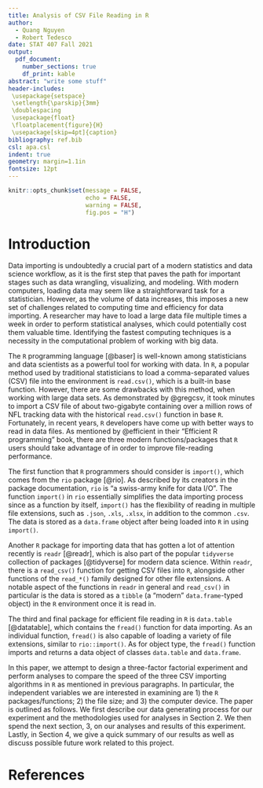 ```yaml
---
title: Analysis of CSV File Reading in R
author:
  - Quang Nguyen
  - Robert Tedesco
date: STAT 407 Fall 2021
output: 
  pdf_document: 
    number_sections: true
    df_print: kable
abstract: "write some stuff"
header-includes:
 \usepackage{setspace}
 \setlength{\parskip}{3mm}
 \doublespacing
 \usepackage{float}
 \floatplacement{figure}{H}
 \usepackage[skip=4pt]{caption}
bibliography: ref.bib
csl: apa.csl
indent: true
geometry: margin=1.1in
fontsize: 12pt
---
```


```r
knitr::opts_chunk$set(message = FALSE,
                      echo = FALSE,
                      warning = FALSE,
                      fig.pos = "H")
```

\newpage

# Introduction

Data importing is undoubtedly a crucial part of a modern statistics and data science workflow, as it is the first step that paves the path for important stages such as data wrangling, visualizing, and modeling. With modern computers, loading data may seem like a straightforward task for a statistician. However, as the volume of data increases, this imposes a new set of challenges related to computing time and efficiency for data importing. A researcher may have to load a large data file multiple times a week in order to perform statistical analyses, which could potentially cost them valuable time. Identifying the fastest computing techniques is a necessity in the computational problem of working with big data.

The `R` programming language [@baser] is well-known among statisticians and data scientists as a powerful tool for working with data. In `R`, a popular method used by traditional statisticians to load a comma-separated values (CSV) file into the environment is `read.csv()`, which is a built-in base function. However, there are some drawbacks with this method, when working with large data sets. As demonstrated by @gregcsv, it took minutes to import a CSV file of about two-gigabyte containing over a million rows of NFL tracking data with the historical `read.csv()` function in base `R`. Fortunately, in recent years, `R` developers have come up with better ways to read in data files. As mentioned by @efficient in their "Efficient R programming" book, there are three modern functions/packages that `R` users should take advantage of in order to improve file-reading performance. 

The first function that `R` programmers should consider is `import()`, which comes from the `rio` package [@rio]. As described by its creators in the package documentation, `rio` is  "a swiss-army knife for data I/O".  The function `import()` in `rio` essentially simplifies the data importing process since as a function by itself, `import()` has the flexibility of reading in multiple file extensions, such as `.json`, `.xls`, `.xlsx`, in addition to the common `.csv`.  The data is stored as a `data.frame` object after being loaded into `R` in using `import()`.

Another `R` package for importing data that has gotten a lot of attention recently is `readr` [@readr], which is also part of the popular `tidyverse` collection of packages [@tidyverse] for modern data science. Within `readr`, there is a `read_csv()` function for getting CSV files into `R`, alongside other functions of the `read_*()` family designed for other file extensions. A notable aspect of the functions in `readr` in general and `read_csv()` in particular is the data is stored as a `tibble` (a "modern" `data.frame`-typed object) in the `R` environment once it is read in.

The third and final package for efficient file reading in `R` is `data.table` [@datatable], which contains the `fread()` function for data importing. As an individual function, `fread()` is also capable of loading a variety of file extensions, similar to `rio::import()`. As for object type, the `fread()` function imports and returns a data object of classes `data.table` and `data.frame`.

In this paper, we attempt to design a three-factor factorial experiment and perform analyses to compare the speed of the three CSV importing algorithms in `R` as mentioned in previous paragraphs. In particular, the independent variables we are interested in examining are 1) the `R` packages/functions; 2) the file size; and 3) the computer device. The paper is outlined as follows. We first describe our data generating process for our experiment and the methodologies used for analyses in Section 2. We then spend the next section, 3, on our analyses and results of this experiment. Lastly, in Section 4, we give a quick summary of our results as well as discuss possible future work related to this project.

# References